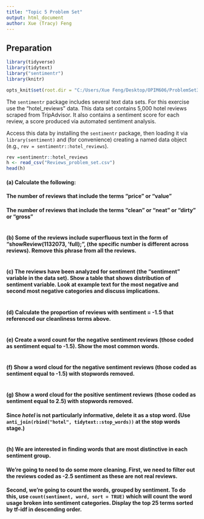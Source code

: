 ```yaml
---
title: "Topic 5 Problem Set"
output: html_document
author: Xue (Tracy) Feng
---
```


## Preparation

```r
library(tidyverse)
library(tidytext)
library("sentimentr")
library(knitr)

opts_knit$set(root.dir = "C:/Users/Xue Feng/Desktop/OPIM606/ProblemSet3")
```

The `sentimentr` package includes several text data sets.  For this exercise use the "hotel_reviews" data.  This data set contains 5,000 hotel reviews scraped from TripAdvisor.  It also contains a sentiment score for each review, a score produced via automated sentiment analysis.

Access this data by installing the `sentimentr` package, then loading it via `library(sentiment)` and (for convenience) creating a named data object (e.g., `rev = sentimentr::hotel_reviews`).

```r
rev =sentimentr::hotel_reviews
h <- read_csv("Reviews_problem_set.csv")
head(h)
```


#### (a) Calculate the following:
#### The number of reviews that include the terms "price" or "value"
#### The number of reviews that include the terms "clean" or "neat" or "dirty" or "gross"

```r

```


#### (b) Some of the reviews include superfluous text in the form of "showReview(1132073, 'full);", (the specific number is different across reviews).  Remove this phrase from all the reviews.

```r
```


#### (c) The reviews have been analyzed for sentiment (the "sentiment" variable in the data set). Show a table that shows distribution of sentiment variable. Look at example text for the most negative and second most negative categories and discuss implications.


```r
```


#### (d) Calculate the proportion of reviews with sentiment = -1.5 that referenced our cleanliness terms above. 

```r
```


#### (e) Create a word count for the negative sentiment reviews (those coded as sentiment equal to -1.5).  Show the most common words.
```r
```

#### (f) Show a word cloud for the negative sentiment reviews (those coded as sentiment equal to -1.5) with stopwords removed.
```r
```

#### (g) Show a word cloud for the positive sentiment reviews (those coded as sentiment equal to 2.5) with stopwords removed.

#### Since _hotel_ is not particularly informative, delete it as a stop word.  (Use `anti_join(rbind("hotel", tidytext::stop_words))` at the stop words stage.)

```r
```

#### (h) We are interested in finding words that are most distinctive in each sentiment group.

#### We're going to need to do some more cleaning.  First, we need to filter out the reviews coded as -2.5 sentiment as these are not real reviews.

#### Second, we're going to count the words, grouped by sentiment.  To do this, use `count(sentiment, word, sort = TRUE)` which will count the word usage broken into sentiment categories.  Display the top 25 terms sorted by tf-idf in descending order.


```r
```

